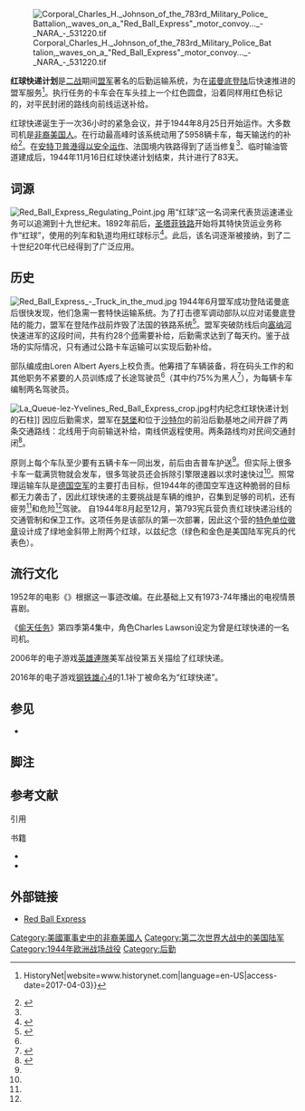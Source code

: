 {{Proofreader needed|en|Red Ball Express}}

[[File:Corporal_Charles_H._Johnson_of_the_783rd_Military_Police_Battalion,_waves_on_a_"Red_Ball_Express"_motor_convoy..._-_NARA_-_531220.tif|thumb]]

'''红球快递计划'''是[[二战|二战]]期间[[盟军|盟军]]著名的后勤运输系统，为在[[诺曼底战役|诺曼底登陆]]后快速推进的盟军服务<ref name=Historynet>{{Cite web|url=http://www.historynet.com/red-ball-express|title=Red Ball Express {{!}} HistoryNet|website=www.historynet.com|language=en-US|access-date=2017-04-03}}</ref>。执行任务的卡车会在车头挂上一个红色圆盘，沿着同样用红色标记的，对平民封闭的路线向前线运送补给。

红球快递诞生于一次36小时的紧急会议，并于1944年8月25日开始运作。大多数司机是[[非裔美国人|非裔美国人]]。在行动最高峰时该系统动用了5958辆卡车，每天输送约{{convert|12300|short ton|t|lk=in|sigfig=3}}{{refn|group=nb|美国英语中ton指短吨，军用车辆载重量亦是用短吨衡量。}}的补给<ref name="ArmyMuseum">{{cite web|url=http://www.transchool.lee.army.mil/museum/transportation%20museum/redballintro.htm|title=The Red Ball Express, 1944|last=|first=|date=|website=|publisher={{link-en|U.S. Army Transportation Museum}}|archive-url=https://web.archive.org/web/20180126045735/http://www.transchool.lee.army.mil:80/museum/transportation%20museum/redballintro.htm|archive-date=January 26, 2018|accessdate=December 31, 2013}}</ref>。在[[斯海尔德河战役|安特卫普港得以安全运作]]、法国境内铁路得到了适当修复<ref name=BitterWoods/>、临时输油管道建成后，1944年11月16日红球快递计划结束，共计进行了83天。

== 词源 ==
[[File:Red_Ball_Express_Regulating_Point.jpg|thumb]]
用“红球”这一名词来代表货运速递业务可以追溯到十九世纪末。1892年前后，[[艾奇逊、托皮卡和圣塔菲铁路|圣塔菲铁路]]开始将其特快货运业务称作“红球”，使用的列车和轨道均用红球标示<ref name="Railroad gazette">{{cite journal|title=Handling Fast Freight on the Santa Fe|work={{link-en|The Railroad Gazette}}|url=https://books.google.com/books?id=yJxMAAAAYAAJ&pg=PA184|accessdate=June 4, 2015|date=August 25, 1905|publisher=The Railroad Gazette|volume=39|number=8|pages=184–}}</ref>。此后，该名词逐渐被接纳，到了二十世纪20年代已经得到了广泛应用。

== 历史 ==

[[Image:Red_Ball_Express_-_Truck_in_the_mud.jpg|thumb]]
1944年6月盟军成功登陆诺曼底后很快发现，他们急需一套特快运输系统。为了打击德军调动部队以应对诺曼底登陆的能力，盟军在登陆作战前炸毁了法国的铁路系统<ref name=BitterWoods>{{cite book |first=John S. D. |last=Eisenhower |title=The Bitter Woods |publisher=Da Capo Press |year=1995 |orig-year=1969 |isbn=0-306-80652-5 |pages=76-77 <!--|contribution=introduction |contributor-first=Stephen E. |contributor-last=Ambrose |contributor-link=Stephen E. Ambrose-->}}</ref>。盟军突破防线后向[[塞纳河|塞纳河]]快速进军的这段时间，共有约28个[[师_(军队)|师]]需要补给，后勤需求达到了每天约{{convert|21000|short ton|t|sigfig=3}}。鉴于战场的实际情况，只有通过公路卡车运输可以实现后勤补给。

部队编成由Loren Albert Ayers上校负责。他筹措了车辆装备，将在码头工作的和其他职务不紧要的人员训练成了长途驾驶员<ref name=ArmyMuseum/>（其中约75%为黑人<ref name="DOD">{{cite web|url=http://archive.defense.gov/News/NewsArticle.aspx?ID=43934|title=African Americans Gain Fame as World War II Red Ball Express Drivers|first=|date=February 15, 2002|website=|publisher=[[美国国防部|美国国防部]]|archive-url=|archive-date=|author=Rudi Williams|accessdate=June 17, 2017}}</ref>），为每辆卡车编制两名驾驶员。

[[Image:La_Queue-lez-Yvelines_Red_Ball_Express_crop.jpg|thumb]]村内纪念红球快递计划的石柱]]
因应后勤需求，盟军在[[瑟堡|瑟堡]]和位于[[沙特尔|沙特尔]]的前沿后勤基地之间开辟了两条交通路线：北线用于向前输送补给，南线供返程使用。两条路线均对民间交通封闭<ref name='logsupport'>{{cite book| author=Roland G. Ruppenthal| title=The European Theater of Operations: Logistical Support of the Armies Vol 1| publisher={{link-en|US Army Center of Military History}} |location=Washington, DC| year=1995| page=560}}</ref>。

{{quote|The highways in France are usually good, but are ordinarily not excessively wide. The needs of the rapidly advancing armies, consequently, promptly put the greatest possible demands upon them. To ease this strain, main highways leading to the front were set aside very early in the advance as "one way" roads from which all civil and local military traffic were barred. Tens of thousands of truckloads of supplies were pushed forward over these one way roads in a constant stream of traffic. Reaching the supply dumps in the forward areas, the trucks unloaded and returned empty to Arromanches, Cherbourg and the lesser landing places by way of other one way highways. Even the French railroads were, to some degree, operated similarly, with loaded trains moving forward almost nose to tail.<ref>{{cite book |last=Daniel |first=Hawthorne |year=1948 |title=For Want of a Nail: The Influence of Logistics on War |location=New York |publisher=Whittlesey House |pages=270–271}}</ref>|''For Want of a Nail: The Influence of Logistics on War'' (1948) by Hawthorne Daniel}}
{{quote|法国的公路还算好，只是不太宽。 要用这些路补给快速推进的部队很快给它们带来了极大的负荷。为了减小压力，在军事推进的前期我们就开始在通往前线的主要公路实施单向通行，并禁止民间及短距离的军用交通使用。每天都有成千上万装满物资的卡车川流不息地驶过这些道路。一到前线这些卡车便卸下货物，然后空车走反向单行线驶回[[阿罗芒什莱班|阿罗芒什]]、[[瑟堡|瑟堡]]还有别的小的登陆点。我们也在一定程度上用类似的规则去调度法国的铁路线，让一辆列车紧接着一辆驶向前线。}}

原则上每个车队至少要有五辆卡车一同出发，前后由吉普车护送<ref name=ArmyMuseum/>。但实际上很多卡车一载满货物就会发车，很多驾驶员还会拆除引擎限速器以求时速快过{{convert|56|mph|kph}}<ref name=ArmyMuseum/>。照常理运输车队是[[納粹德國空軍|德国空军]]的主要打击目标，但1944年的德国空军连这种脆弱的目标都无力袭击了，因此红球快递的主要挑战是车辆的维护，召集到足够的司机，还有疲劳<ref name=Historynet/>和危险<ref name="ArmyMuseum"/>驾驶。
自1944年8月起至12月，第793宪兵营负责红球快递沿线的交通管制和保卫工作。这项任务是该部队的第一次部署，因此这个营的[[特色单位徽章|特色单位徽章]]设计成了绿地金斜带上附两个红球，以兹纪念（绿色和金色是美国陆军宪兵的代表色）。

== 流行文化 ==

1952年的电影《{{link-en|红球速递计划|Red Ball Express (film)}}》根据这一事迹改编。在此基础上又有1973-74年播出的电视情景喜剧{{link-en|Roll Out}}。

《[[偷天任务|偷天任务]]》第四季第4集中，角色Charles Lawson设定为曾是红球快递的一名司机。

2006年的电子游戏[[英雄连|英雄連隊]]美军战役第五关描绘了红球快递。

2016年的电子游戏[[钢铁雄心4|钢铁雄心4]]的1.1补丁被命名为“红球快递”。

== 参见 ==
{{Portal|第二次世界大战|美國軍事|image2=United States Department of Defense Seal.svg}}
* {{link-en|非裔美国人军事史|Military history of African Americans}}

== 脚注 ==
{{reflist|group=nb}}

== 参考文献 ==
;引用
{{Reflist}}

;书籍
* {{cite book | title = The Road to Victory: The Untold Story of World War II's Red Ball Express | author = David P. Colley | year = 2000 | publisher = Potomac Books | isbn = 1-57488-173-6 | url = https://archive.org/details/isbn_9781574881738 }}
*{{cite book |title=48,000,000 Tons to Eisenhower |author=Lieutenant Colonel Randolph Leigh |publisher=The Infantry Journal Press |year=1945|location=Washington }}<!--cited in bibliography of John S. D. Eisenhower, The Bitter Woods, Da Capo Press, 1995 paperback, isbn 0-306-80652-5-->

== 外部链接 ==
{{Commons category|Red Ball Express}}
* [http://www.skylighters.org/redball/ Red Ball Express]

[[Category:美國軍事史中的非裔美國人|Category:美國軍事史中的非裔美國人]]
[[Category:第二次世界大战中的美国陆军|Category:第二次世界大战中的美国陆军]]
[[Category:1944年欧洲战场战役|Category:1944年欧洲战场战役]]
[[Category:后勤|Category:后勤]]